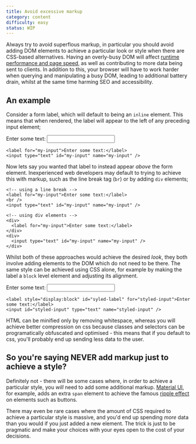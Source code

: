 ```yaml
---
title: Avoid excessive markup
category: content
difficulty: easy
status: WIP
---
```


Always try to avoid superflous markup, in particular you should avoid adding DOM elements to achieve a particular look or style when there are CSS-based alternatives. Having an overly-busy DOM will affect [runtime performance and page speed](https://web.dev/dom-size/), as well as contributing to more data being sent to clients. In addition to this, your browser will have to work harder when querying and manipulating a busy DOM, leading to additional battery drain, whilst at the same time harming SEO and accessibility.

## An example

Consider a form label, which will default to being an `inline` element. This means that when rendered, the label will appear to the left of any preceding input element;

<div className="text-center p-4 border-2 border-grey-300 mb-2">
  <label htmlFor="my-input">Enter some text:</label>
  <input type="text" id="my-input" name="my-input" />
</div>

```
<label for="my-input">Enter some text:</label>
<input type="text" id="my-input" name="my-input" />
```

Now lets say you wanted that label to instead appear _above_ the form element. Inexperienced web developers may default to trying to achieve this with markup, such as the line break tag (`br`) or by adding `div` elements;

```
<!-- using a line break -->
<label for="my-input">Enter some text:</label>
<br />
<input type="text" id="my-input" name="my-input" />

<!-- using div elements -->
<div>
  <label for="my-input">Enter some text:</label>
</div>
<div>
  <input type="text" id="my-input" name="my-input" />
</div>
```

Whilst both of these approaches would achieve the desired _look_, they both involve adding elements to the DOM which do not need to be there. The same style can be achieved using CSS alone, for example by making the label a `block` level element and adjusting its alignment.

<div className="text-center p-4 border-2 border-grey-300 mb-2">
  <label id="syled-label" htmlFor="my-input" style={{ display: "block" }}>
    Enter some text:
  </label>
  <input id="styled-input" type="text" name="my-input" />
</div>

```
<label style="display:block" id="syled-label" for="styled-input">Enter some text:</label>
<input id="styled-input" type="text" name="styled-input" />
```

HTML can be minified only by removing whitespace, whereas you will achieve better compression on css because classes and selectors can be programatically obfuscated and optimised - this means that if you default to css, you'll probably end up sending less data to the user.

## So you're saying NEVER add markup just to achieve a style?

Definitely not - there will be some cases where, in order to achieve a particular style, you _will_ need to add some additional markup. [Material UI](https://mui.com/), for example, adds an extra `span` element to achieve the famous [ripple effect](https://mui.com/components/buttons/) on elements such as buttons.

There may even be rare cases where the amount of CSS required to achieve a particular style is massive, and you'd end up spending _more_ data than you would if you just added a new element. The trick is just to be pragmatic and make your choices with your eyes open to the cost of your decisions.

